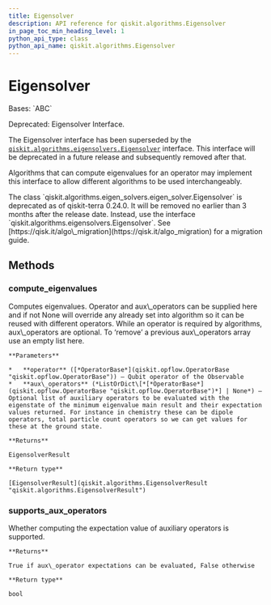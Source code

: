 ```yaml
---
title: Eigensolver
description: API reference for qiskit.algorithms.Eigensolver
in_page_toc_min_heading_level: 1
python_api_type: class
python_api_name: qiskit.algorithms.Eigensolver
---
```


# Eigensolver

<Class id="qiskit.algorithms.Eigensolver" isDedicatedPage={true} github="https://github.com/qiskit/qiskit/tree/stable/0.24/qiskit/algorithms/eigen_solvers/eigen_solver.py" signature="Eigensolver">
  Bases: `ABC`

  Deprecated: Eigensolver Interface.

  The Eigensolver interface has been superseded by the [`qiskit.algorithms.eigensolvers.Eigensolver`](qiskit.algorithms.eigensolvers.Eigensolver "qiskit.algorithms.eigensolvers.Eigensolver") interface. This interface will be deprecated in a future release and subsequently removed after that.

  Algorithms that can compute eigenvalues for an operator may implement this interface to allow different algorithms to be used interchangeably.

  <Admonition title="Deprecated since version 0.24.0" type="danger">
    The class `qiskit.algorithms.eigen_solvers.eigen_solver.Eigensolver` is deprecated as of qiskit-terra 0.24.0. It will be removed no earlier than 3 months after the release date. Instead, use the interface `qiskit.algorithms.eigensolvers.Eigensolver`. See [https://qisk.it/algo\_migration](https://qisk.it/algo_migration) for a migration guide.
  </Admonition>

  ## Methods

  <span id="qiskit-algorithms-eigensolver-compute-eigenvalues" />

  ### compute\_eigenvalues

  <Function id="qiskit.algorithms.Eigensolver.compute_eigenvalues" signature="abstract Eigensolver.compute_eigenvalues(operator, aux_operators=None)">
    Computes eigenvalues. Operator and aux\_operators can be supplied here and if not None will override any already set into algorithm so it can be reused with different operators. While an operator is required by algorithms, aux\_operators are optional. To ‘remove’ a previous aux\_operators array use an empty list here.

    **Parameters**

    *   **operator** ([*OperatorBase*](qiskit.opflow.OperatorBase "qiskit.opflow.OperatorBase")) – Qubit operator of the Observable
    *   **aux\_operators** (*ListOrDict\[*[*OperatorBase*](qiskit.opflow.OperatorBase "qiskit.opflow.OperatorBase")*] | None*) – Optional list of auxiliary operators to be evaluated with the eigenstate of the minimum eigenvalue main result and their expectation values returned. For instance in chemistry these can be dipole operators, total particle count operators so we can get values for these at the ground state.

    **Returns**

    EigensolverResult

    **Return type**

    [EigensolverResult](qiskit.algorithms.EigensolverResult "qiskit.algorithms.EigensolverResult")
  </Function>

  <span id="qiskit-algorithms-eigensolver-supports-aux-operators" />

  ### supports\_aux\_operators

  <Function id="qiskit.algorithms.Eigensolver.supports_aux_operators" signature="classmethod Eigensolver.supports_aux_operators()">
    Whether computing the expectation value of auxiliary operators is supported.

    **Returns**

    True if aux\_operator expectations can be evaluated, False otherwise

    **Return type**

    bool
  </Function>
</Class>

